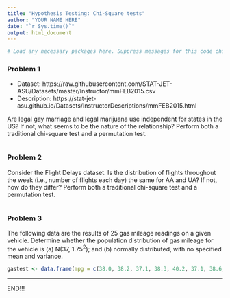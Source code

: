 ```yaml
---
title: "Hypothesis Testing: Chi-Square tests"
author: "YOUR NAME HERE"
date: "`r Sys.time()`"
output: html_document
---
```


```r
# Load any necessary packages here. Suppress messages for this code chunk.
```


### Problem 1

* Dataset: https://raw.githubusercontent.com/STAT-JET-ASU/Datasets/master/Instructor/mmFEB2015.csv
* Description: https://stat-jet-asu.github.io/Datasets/InstructorDescriptions/mmFEB2015.html

Are legal gay marriage and legal marijuana use independent for states in the US? If not, what seems to be the nature of the relationship? Perform both a traditional chi-square test and a permutation test. 

```r

```


### Problem 2

Consider the Flight Delays dataset. Is the distribution of flights throughout the week (i.e., number of flights each day) the same for AA and UA? If not, how do they differ? Perform both a traditional chi-square test and a permutation test.

```r

```


### Problem 3

The following data are the results of 25 gas mileage readings on a given vehicle. Determine whether the population distribution of gas mileage for the vehicle is (a) N(37, 1.75^2^); and (b) normally distributed, with no specified mean and variance. 

```r
gastest <- data.frame(mpg = c(38.0, 38.2, 37.1, 38.3, 40.2, 37.1, 38.6, 41.2, 35.8, 37.9, 36.5, 37.7, 39.5, 35.0, 37.3, 35.6, 33.1, 37.8, 38.4, 37.6, 38.8, 36.6, 36.9, 34.2, 36.8))
```


<hr>

END!!!


